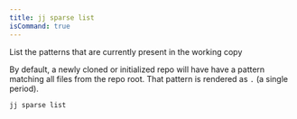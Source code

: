 ```yaml
---
title: jj sparse list
isCommand: true
---
```


List the patterns that are currently present in the working copy

By default, a newly cloned or initialized repo will have have a pattern matching all files from the repo root. That pattern is rendered as `.` (a single period).

```shell title="Usage"
jj sparse list
```

